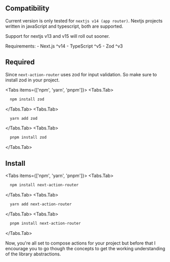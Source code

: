 
## Compatibility

Current version is only tested for `nextjs v14 (app router)`. Nextjs projects written in javaScript and typescript, both are supported.

Support for nextjs v13 and v15 will roll out sooner.

<Callout type="warning">
Requirements:
- Next.js ^v14
- TypeScript ^v5
- Zod ^v3

</Callout>

## Required

Since `next-action-router` uses zod for input validation.
So make sure to install zod in your project.

<Tabs items={['npm', 'yarn', 'pnpm']}>
  <Tabs.Tab>

```bash copy
  npm install zod
```

  </Tabs.Tab>
    <Tabs.Tab>

```bash copy
  yarn add zod
```

  </Tabs.Tab>
  <Tabs.Tab>
 
```bash copy
  pnpm install zod
```

  </Tabs.Tab>
</Tabs>

## Install

<Tabs items={['npm', 'yarn', 'pnpm']}>
  <Tabs.Tab>

```bash copy
  npm install next-action-router
```

  </Tabs.Tab>
    <Tabs.Tab>

```bash copy
  yarn add next-action-router
```

  </Tabs.Tab>
  <Tabs.Tab>

```bash copy
  pnpm install next-action-router
```

  </Tabs.Tab>
</Tabs>

Now, you're all set to compose actions for your project but before that
I encourage you to go though the concepts to get the working understanding
of the library abstractions.
